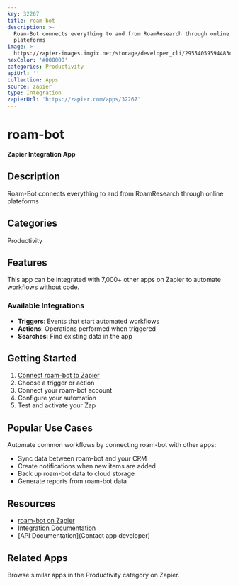 ```yaml
---
key: 32267
title: roam-bot
description: >-
  Roam-Bot connects everything to and from RoamResearch through online
  plateforms
image: >-
  https://zapier-images.imgix.net/storage/developer_cli/29554059594483c31a07d1d575a8032b.png?auto=format%2Ccompress&ixlib=python-3.0.0&q=50
hexColor: '#000000'
categories: Productivity
apiUrl: ''
collection: Apps
source: zapier
type: Integration
zapierUrl: 'https://zapier.com/apps/32267'
---
```

# roam-bot

**Zapier Integration App**

## Description

Roam-Bot connects everything to and from RoamResearch through online plateforms

## Categories

Productivity

## Features

This app can be integrated with 7,000+ other apps on Zapier to automate workflows without code.

### Available Integrations

- **Triggers**: Events that start automated workflows
- **Actions**: Operations performed when triggered
- **Searches**: Find existing data in the app

## Getting Started

1. [Connect roam-bot to Zapier](https://zapier.com/apps/32267)
2. Choose a trigger or action
3. Connect your roam-bot account
4. Configure your automation
5. Test and activate your Zap

## Popular Use Cases

Automate common workflows by connecting roam-bot with other apps:

- Sync data between roam-bot and your CRM
- Create notifications when new items are added
- Back up roam-bot data to cloud storage
- Generate reports from roam-bot data

## Resources

- [roam-bot on Zapier](https://zapier.com/apps/32267)
- [Integration Documentation](https://zapier.com/apps/32267/integrations)
- [API Documentation](Contact app developer)

## Related Apps

Browse similar apps in the Productivity category on Zapier.
